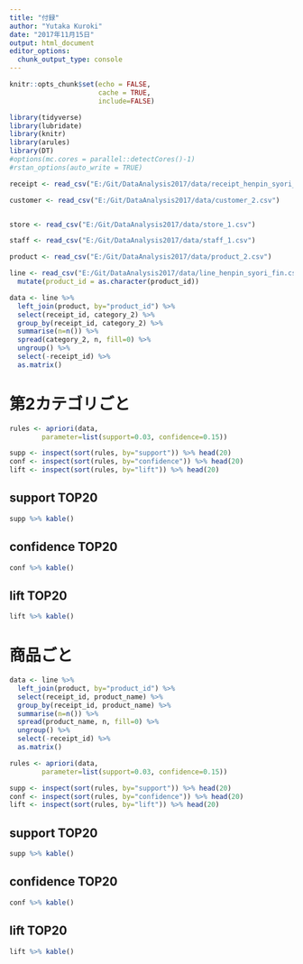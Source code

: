 ```yaml
---
title: "付録"
author: "Yutaka Kuroki"
date: "2017年11月15日"
output: html_document
editor_options: 
  chunk_output_type: console
---
```


```r
knitr::opts_chunk$set(echo = FALSE,
                      cache = TRUE,
                      include=FALSE)
```

```r
library(tidyverse)
library(lubridate)
library(knitr)
library(arules)
library(DT)
#options(mc.cores = parallel::detectCores()-1)
#rstan_options(auto_write = TRUE)
```





```r
receipt <- read_csv("E:/Git/DataAnalysis2017/data/receipt_henpin_syori_fin.csv")

customer <- read_csv("E:/Git/DataAnalysis2017/data/customer_2.csv")


store <- read_csv("E:/Git/DataAnalysis2017/data/store_1.csv")

staff <- read_csv("E:/Git/DataAnalysis2017/data/staff_1.csv") 

product <- read_csv("E:/Git/DataAnalysis2017/data/product_2.csv") 

line <- read_csv("E:/Git/DataAnalysis2017/data/line_henpin_syori_fin.csv") %>% 
  mutate(product_id = as.character(product_id))
```

```r
data <- line %>% 
  left_join(product, by="product_id") %>% 
  select(receipt_id, category_2) %>% 
  group_by(receipt_id, category_2) %>% 
  summarise(n=n()) %>% 
  spread(category_2, n, fill=0) %>% 
  ungroup() %>% 
  select(-receipt_id) %>% 
  as.matrix()
```

# 第2カテゴリごと

```r
rules <- apriori(data,
        parameter=list(support=0.03, confidence=0.15))
```

```r
supp <- inspect(sort(rules, by="support")) %>% head(20)
conf <- inspect(sort(rules, by="confidence")) %>% head(20)
lift <- inspect(sort(rules, by="lift")) %>% head(20)
```

## support TOP20

```r
supp %>% kable()
```

## confidence TOP20

```r
conf %>% kable()
```

## lift TOP20

```r
lift %>% kable()
```

# 商品ごと

```r
data <- line %>% 
  left_join(product, by="product_id") %>% 
  select(receipt_id, product_name) %>% 
  group_by(receipt_id, product_name) %>% 
  summarise(n=n()) %>% 
  spread(product_name, n, fill=0) %>% 
  ungroup() %>% 
  select(-receipt_id) %>% 
  as.matrix()
```

```r
rules <- apriori(data,
        parameter=list(support=0.03, confidence=0.15))
```

```r
supp <- inspect(sort(rules, by="support")) %>% head(20)
conf <- inspect(sort(rules, by="confidence")) %>% head(20)
lift <- inspect(sort(rules, by="lift")) %>% head(20)
```

## support TOP20

```r
supp %>% kable()
```

## confidence TOP20

```r
conf %>% kable()
```

## lift TOP20

```r
lift %>% kable()
```
